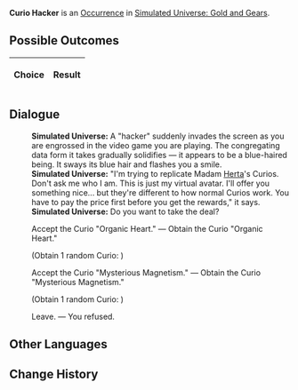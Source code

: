{{Simulated Universe Event Infobox
|title         = Curio Hacker
|image         = Random Event Normal.png
|type          =
|domains_su    = 
|domains_ext   = 
|domains_swarm = 
|domains_gng   = Occurrence
|requirements  =
|prev          = 
|next          = 
|indexRewards  =
|characters    = Herta
}}
'''Curio Hacker''' is an [[Simulated Universe/Occurrence|Occurrence]] in [[Simulated Universe: Gold and Gears]].

==Possible Outcomes==
{| class="article-table"
!Choice
!Result

|}

<!--
==Gameplay Notes==

-->
==Dialogue==
{{Dialogue Start}}
:'''Simulated Universe:''' A "hacker" suddenly invades the screen as you are engrossed in the video game you are playing. The congregating data form it takes gradually solidifies &mdash; it appears to be a blue-haired being. It sways its blue hair and flashes you a smile.
:'''Simulated Universe:''' "I'm trying to replicate Madam [[Herta]]'s Curios. Don't ask me who I am. This is just my virtual avatar. I'll offer you something nice... but they're different to how normal Curios work. You have to pay the price first before you get the rewards," it says.
:'''Simulated Universe:''' Do you want to take the deal?
:{{DIcon|Star}} Accept the Curio "Organic Heart." &mdash; Obtain the Curio "Organic Heart."
:;(Obtain 1 random Curio<nowiki>:</nowiki> {{Item|Organic Heart|20|type=Curio|link=Simulated_Universe/Curio#Organic_Heart}})
:{{DIcon|Star}} Accept the Curio "Mysterious Magnetism." &mdash; Obtain the Curio "Mysterious Magnetism."
:;(Obtain 1 random Curio<nowiki>:</nowiki> {{Item|Mysterious Magnetism|20|type=Curio|link=Simulated_Universe/Curio#Mysterious_Magnetism}})
:{{DIcon|Star}} Leave. &mdash; You refused.
{{Dialogue End}}

==Other Languages==
{{Other Languages
|en    = Curio Hacker
|zhs   = 奇物黑客
|zht   = 奇物駭客
|ja    = 奇物ハッカー
|ko    = 기물 해커
|es    = Hacker de objetos raros
|fr    = Hacker de bizarreries
|ru    = Хакер диковин
|th    = แฮ็กเกอร์วัตถุหายาก
|vi    = Hacker Vật Thể Lạ
|de    = Kuriositäten-Hacker
|id    = Hacker Benda Langka
|pt    = Hacker de Curio
}}

==Change History==
{{Change History|1.0}}
